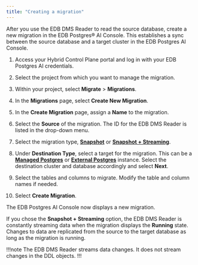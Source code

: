 ```yaml
---
title: "Creating a migration"
---
```


After you use the EDB DMS Reader to read the source database, create a new migration in the EDB Postgres® AI Console. 
This establishes a sync between the source database and a target cluster in the EDB Postgres AI Console. 

1.  Access your Hybrid Control Plane portal and log in with your EDB Postgres AI credentials.

1.  Select the project from which you want to manage the migration.

1.  Within your project, select **Migrate** > **Migrations**. 

1.  In the **Migrations** page, select **Create New Migration**. 

1.  In the **Create Migration** page, assign a **Name** to the migration. 

1.  Select the **Source** of the migration. The ID for the EDB DMS Reader is listed in the drop-down menu.

1.  Select the migration type, [**Snapshot**](/edb-postgres-ai/migration-etl/data-migration-service/terminology/#snapshot-migration) or [**Snapshot + Streaming**](/edb-postgres-ai/migration-etl/data-migration-service/terminology/#snapshot--streaming-migration).

1.  Under **Destination Type**, select a target for the migration. This can be a [**Managed Postgres**](/edb-postgres-ai/migration-etl/data-migration-service/terminology/#managed-postgres) or [**External Postgres**](/edb-postgres-ai/migration-etl/data-migration-service/terminology/#external-postgres) instance. Select the destination cluster and database accordingly and select **Next**.

1.  Select the tables and columns to migrate. Modify the table and column names if needed.

1.  Select **Create Migration**.

The EDB Postgres AI Console now displays a new migration.

If you chose the **Snapshot + Streaming** option, the EDB DMS Reader is constantly streaming data when the migration displays the **Running** state. Changes to data are replicated from the source to the target database as long as the migration is running. 

!!!note 
   The EDB DMS Reader streams data changes. It does not stream changes in the DDL objects.
!!!
